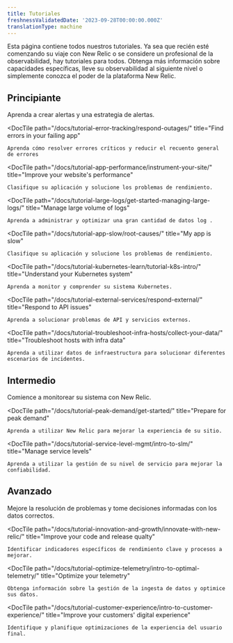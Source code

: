 ```yaml
---
title: Tutoriales
freshnessValidatedDate: '2023-09-28T00:00:00.000Z'
translationType: machine
---
```


Esta página contiene todos nuestros tutoriales. Ya sea que recién esté comenzando su viaje con New Relic o se considere un profesional de la observabilidad, hay tutoriales para todos. Obtenga más información sobre capacidades específicas, lleve su observabilidad al siguiente nivel o simplemente conozca el poder de la plataforma New Relic.

## Principiante

<DocTiles>
  <DocTile
    path="/docs/tutorial-create-alerts/create-new-relic-alerts/"
    title="Create and manage alerts"
  >
    Aprenda a crear alertas y una estrategia de alertas.
  </DocTile>

  <DocTile
    path="/docs/tutorial-error-tracking/respond-outages/"
    title="Find errors in your failing app"
  >
    Aprenda cómo resolver errores críticos y reducir el recuento general de errores
  </DocTile>

  <DocTile
    path="/docs/tutorial-app-performance/instrument-your-site/"
    title="Improve your website's performance"
  >
    Clasifique su aplicación y solucione los problemas de rendimiento.
  </DocTile>

  <DocTile
    path="/docs/tutorial-large-logs/get-started-managing-large-logs/"
    title="Manage large volume of logs"
  >
    Aprenda a administrar y optimizar una gran cantidad de datos log .
  </DocTile>

  <DocTile
    path="/docs/tutorial-app-slow/root-causes/"
    title="My app is slow"
  >
    Clasifique su aplicación y solucione los problemas de rendimiento.
  </DocTile>

  <DocTile
    path="/docs/tutorial-kubernetes-learn/tutorial-k8s-intro/"
    title="Understand your Kubernetes system"
  >
    Aprenda a monitor y comprender su sistema Kubernetes.
  </DocTile>

  <DocTile
    path="/docs/tutorial-external-services/respond-external/"
    title="Respond to API issues"
  >
    Aprenda a solucionar problemas de API y servicios externos.
  </DocTile>

  <DocTile
    path="/docs/tutorial-troubleshoot-infra-hosts/collect-your-data/"
    title="Troubleshoot hosts with infra data"
  >
    Aprenda a utilizar datos de infraestructura para solucionar diferentes escenarios de incidentes.
  </DocTile>
</DocTiles>

## Intermedio

<DocTiles>
  <DocTile
    path="/docs/tutorial-dd-migration/migrating-from-dd/"
    title="Migrate from Datadog"
  >
    Comience a monitorear su sistema con New Relic.
  </DocTile>

  <DocTile
    path="/docs/tutorial-peak-demand/get-started/"
    title="Prepare for peak demand"
  >
    Aprenda a utilizar New Relic para mejorar la experiencia de su sitio.
  </DocTile>

  <DocTile
    path="/docs/tutorial-service-level-mgmt/intro-to-slm/"
    title="Manage service levels"
  >
    Aprenda a utilizar la gestión de su nivel de servicio para mejorar la confiabilidad.
  </DocTile>
</DocTiles>

## Avanzado

<DocTiles>
  <DocTile
    path="/docs/tutorial-reporting-data/capture-the-right-data/"
    title="Capture the right data"
  >
    Mejore la resolución de problemas y tome decisiones informadas con los datos correctos.
  </DocTile>

  <DocTile
    path="/docs/tutorial-innovation-and-growth/innovate-with-new-relic/"
    title="Improve your code and release qualty"
  >
    Identificar indicadores específicos de rendimiento clave y procesos a mejorar.
  </DocTile>

  <DocTile
    path="/docs/tutorial-optimize-telemetry/intro-to-optimal-telemetry/"
    title="Optimize your telemetry"
  >
    Obtenga información sobre la gestión de la ingesta de datos y optimice sus datos.
  </DocTile>

  <DocTile
    path="/docs/tutorial-customer-experience/intro-to-customer-experience/"
    title="Improve your customers' digital experience"
  >
    Identifique y planifique optimizaciones de la experiencia del usuario final.
  </DocTile>
</DocTiles>
